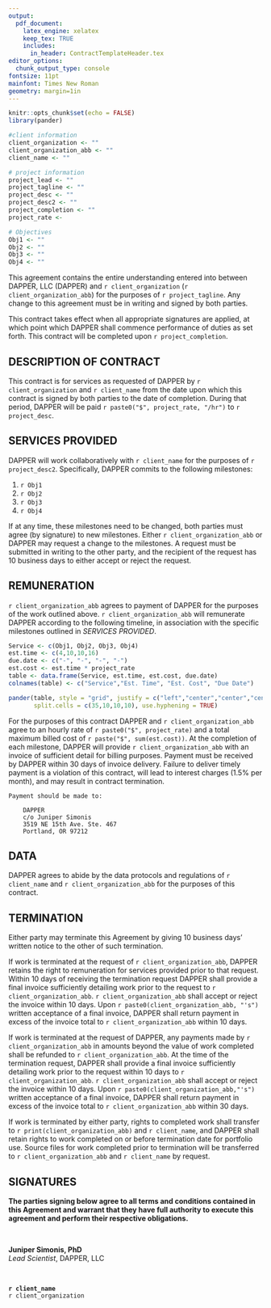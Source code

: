 ```yaml
---
output: 
  pdf_document:
    latex_engine: xelatex
    keep_tex: TRUE
    includes:
      in_header: ContractTemplateHeader.tex
editor_options: 
  chunk_output_type: console
fontsize: 11pt
mainfont: Times New Roman
geometry: margin=1in
---
```


```r
knitr::opts_chunk$set(echo = FALSE)
library(pander)
```

```r
#client information
client_organization <- ""
client_organization_abb <- ""
client_name <- ""

# project information
project_lead <- ""
project_tagline <- ""
project_desc <- ""
project_desc2 <- ""
project_completion <- ""
project_rate <- 

# Objectives
Obj1 <- ""
Obj2 <- ""
Obj3 <- ""
Obj4 <- ""
```



This agreement contains the entire understanding entered into between DAPPER, LLC (DAPPER) and `r client_organization` (`r client_organization_abb`) for the purposes of `r project_tagline`. Any change to this agreement must be in writing and signed by both parties. 

This contract takes effect when all appropriate signatures are applied, at which point which DAPPER shall commence performance of duties as set forth. This contract will be completed upon `r project_completion`.

## DESCRIPTION OF CONTRACT
This contract is for services as requested of DAPPER by `r client_organization` and `r client_name` from the date upon which this contract is signed by both parties to the date of completion. During that period, DAPPER will be paid `r paste0("$", project_rate, "/hr")` to `r project_desc`. 

## SERVICES PROVIDED
DAPPER will work collaboratively with `r client_name` for the purposes of `r project_desc2`. Specifically, DAPPER commits to the following milestones:

1. `r Obj1` 
2. `r Obj2` 
3. `r Obj3` 
4. `r Obj4` 

If at any time, these milestones need to be changed, both parties must agree (by signature) to new milestones. Either `r client_organization_abb` or DAPPER may request a change to the milestones. A request must be submitted in writing to the other party, and the recipient of the request has 10 business days to either accept or reject the request.

## REMUNERATION 
`r client_organization_abb` agrees to payment of DAPPER for the purposes of the work outlined above. `r client_organization_abb` will remunerate DAPPER according to the following timeline, in association with the specific milestones outlined in *SERVICES PROVIDED*.

\newpage
```r

Service <- c(Obj1, Obj2, Obj3, Obj4)
est.time <- c(4,10,10,16)
due.date <- c("-", "-", "-", "-")
est.cost <- est.time * project_rate
table <- data.frame(Service, est.time, est.cost, due.date)
colnames(table) <- c("Service","Est. Time", "Est. Cost", "Due Date")

pander(table, style = "grid", justify = c("left","center","center","center"), 
       split.cells = c(35,10,10,10), use.hyphening = TRUE)
```

For the purposes of this contract DAPPER and `r client_organization_abb` agree to an hourly rate of `r paste0("$", project_rate)` and a total maximum billed cost of `r paste("$", sum(est.cost))`. At the completion of each milestone, DAPPER will provide `r client_organization_abb` with an invoice of sufficient detail for billing purposes. Payment must be received by DAPPER within 30 days of invoice delivery. Failure to deliver timely payment is a violation of this contract, will lead to interest charges (1.5% per month), and may result in contract termination.

	Payment should be made to:

		DAPPER
		c/o Juniper Simonis
		3519 NE 15th Ave. Ste. 467
		Portland, OR 97212

## DATA
DAPPER agrees to abide by the data protocols and regulations of `r client_name`  and `r client_organization_abb` for the purposes of this contract. 

## TERMINATION
Either party may terminate this Agreement by giving 10 business days' written notice to the other of such termination. 

If work is terminated at the request of `r client_organization_abb`, DAPPER retains the right to remuneration for services provided prior to that request. Within 10 days of receiving the termination request DAPPER shall provide a final invoice sufficiently detailing work prior to the request to `r client_organization_abb`. `r client_organization_abb` shall accept or reject the invoice within 10 days. Upon `r paste0(client_organization_abb, "'s")` written acceptance of a final invoice, DAPPER shall return payment in excess of the invoice total to `r client_organization_abb` within 10 days.

If work is terminated at the request of DAPPER, any payments made by `r client_organization_abb` in amounts beyond the value of work completed shall be refunded to `r client_organization_abb`. At the time of the termination request, DAPPER shall provide a final invoice sufficiently detailing work prior to the request within 10 days to `r client_organization_abb`. `r client_organization_abb` shall accept or reject the invoice within 10 days. Upon `r paste0(client_organization_abb,"'s")` written acceptance of a final invoice, DAPPER shall return payment in excess of the invoice total to `r client_organization_abb` within 30 days.

If work is terminated by either party, rights to completed work shall transfer to `r print(client_organization_abb)` and `r client_name`, and DAPPER shall retain rights to work completed on or before termination date for portfolio use. Source files for work completed prior to termination will be transferred to `r client_organization_abb` and `r client_name` by request.

## SIGNATURES
**The parties signing below agree to all terms and conditions contained in this Agreement and warrant that they have full authority to execute this agreement and perform their respective obligations.**  

&nbsp; 

\noindent\rule{6cm}{0.4pt}
**Juniper Simonis, PhD**  
*Lead Scientist*, DAPPER, LLC  

&nbsp;  

\noindent\rule{6cm}{0.4pt}
**`r client_name`**  
`r client_organization`

